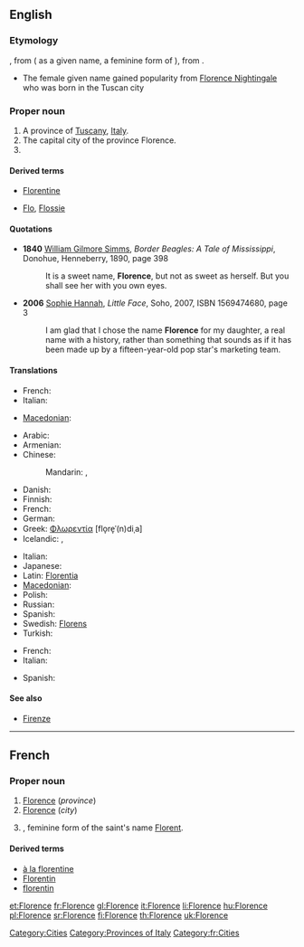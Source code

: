 ==English==

===Etymology===
{{etyl|fr|en}} {{term|Florence|lang=fr}}, from {{etyl|la|en}} {{term|Florentia|lang=la}} ( as a given name, a feminine form of {{term|Florentius|lang=la}}), from {{term|florens||flowering, flourishing|lang=la}}.
* The female given name gained popularity from [[w:Florence Nightingale|Florence Nightingale]] who was born in the Tuscan city

===Proper noun===
{{en-proper noun}}

# A province of [[Tuscany]], [[Italy]].
# The capital city of the province Florence.
# {{given name|female|from=Latin}}

====Derived terms====
* [[Florentine]]
* {{i-c|pet forms of the given name}} [[Flo]], [[Flossie]]

====Quotations====
* '''1840''' [[w:William Gilmore Simms|William Gilmore Simms]], ''Border Beagles: A Tale of Mississippi'', Donohue, Henneberry, 1890, page 398
*: It is a sweet name, '''Florence''', but not as sweet as herself. But you shall see her with you own eyes.
* '''2006''' [[w:Sophie Hannah|Sophie Hannah]], ''Little Face'', Soho, 2007, ISBN 1569474680, page 3
*: I am glad that I chose the name '''Florence''' for my daughter, a real name with a history, rather than something that sounds as if it has been made up by a fifteen-year-old pop star's marketing team.

====Translations====
{{trans-top|province}}
* French: {{t+|fr|Florence}}
* Italian: {{t+|it|Firenze}}
{{trans-mid}}
* [[Macedonian]]: {{t|mk|Фиренца|f|tr=Firénca}}
{{trans-bottom}}

{{trans-top|city}}
* Arabic: {{t|ar|فلورنسا|f|tr=florensa}}
* Armenian: {{t-|hy|Ֆլորենցիա|tr=Florenc’ia}}
* Chinese:
*: Mandarin: {{t|cmn|佛羅倫薩|sc=Hani}},  {{t|cmn|佛罗伦萨|tr=Fóluólúnsà|sc=Hani}}
* Danish: {{t-|da|Firenze}}
* Finnish: {{t+|fi|Firenze}}
* French: {{t+|fr|Florence|f}}
* German: {{t+|de|Florenz|n}}
* Greek: [[Φλωρεντία]] [flo̞re̞ˈ(n)diˌa] {{f}}
* Icelandic: {{t|is|Flórens|f}},  {{qualifier|rare or dated}} {{t|is|Fagurborg|f}}
{{trans-mid}}
* Italian: {{t+|it|Firenze}}
* Japanese: {{t|ja|フィレンツェ|tr=Firentse}}
* Latin: [[Florentia]]
* [[Macedonian]]: {{t|mk|Фиренца|f|tr=Firénca}}
* Polish: {{t+|pl|Florencja}}
* Russian: {{t|ru|Флоренция|f|tr=Floréncija}}
* Spanish: {{t+|es|Florencia}}
* Swedish: [[Florens]]
* Turkish: {{t+|tr|Floransa}}
{{trans-bottom}}

{{trans-top|female given name}}
* French: {{t+|fr|Florence}}
* Italian: {{t+|it|Fiorenza|f}}
{{trans-mid}}
* Spanish: {{t+|es|Florencia}}
{{trans-bottom}}

====See also====
* [[Firenze]]

[[Category:Cities]]
[[Category:Provinces of Italy]]

----

==French==

===Proper noun===
{{infl|fr|proper noun|g=f}}

# [[#English|Florence]] (''province'')
# [[#English|Florence]] (''city'')
# {{given name|female|lang=fr}}, feminine form of the saint's name [[Florent]].

====Derived terms====
* [[à la florentine]]
* [[Florentin]]
* [[florentin]]

[[Category:fr:Cities]]

[[et:Florence]]
[[fr:Florence]]
[[gl:Florence]]
[[it:Florence]]
[[li:Florence]]
[[hu:Florence]]
[[pl:Florence]]
[[sr:Florence]]
[[fi:Florence]]
[[th:Florence]]
[[uk:Florence]]